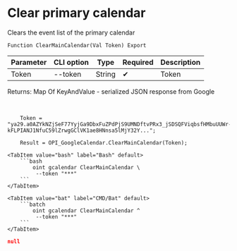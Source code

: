 ﻿---
sidebar_position: 4
---


# Clear primary calendar
 Clears the event list of the primary calendar



`Function ClearMainCalendar(Val Token) Export`

  | Parameter | CLI option | Type | Required | Description |
  |-|-|-|-|-|
  | Token | --token | String | &#x2714; | Token |

  
  Returns:  Map Of KeyAndValue - serialized JSON response from Google

<br/>




```bsl title="1C:Enterprise/OneScript code example"
    Token = "ya29.a0AZYkNZjSeF77YyjGa9DbxFuZPdPjS9UMNDftvPRx3_jSDSQFViqbsfHMbuUUWr-kFLPIANJ1NfuC59lZrwgGClVK1ae8HNnsa5lMjY32Y...";

    Result = OPI_GoogleCalendar.ClearMainCalendar(Token);
```
 

 <Tabs>
  
    <TabItem value="bash" label="Bash" default>
        ```bash
            oint gcalendar ClearMainCalendar \
             --token "***"
        ```
    </TabItem>
  
    <TabItem value="bat" label="CMD/Bat" default>
        ```batch
            oint gcalendar ClearMainCalendar ^
             --token "***"
        ```
    </TabItem>
</Tabs>


```json title="Result"
null
```
